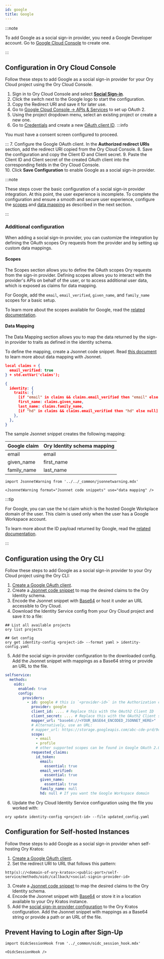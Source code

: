 ```yaml
---
id: google
title: Google
---
```


:::note

To add Google as a social sign-in provider, you need a Google Developer account. 
Go to [Google Cloud Console](https://console.developers.google.com/) to create one.

:::

## Configuration in Ory Cloud Console

Follow these steps to add Google as a social sign-in provider for your Ory Cloud
project using the Ory Cloud Console.

1. Sign in to Ory Cloud Console and select
   [**Social Sign-in**](https://console.ory.sh/projects/current/social-signin).
2. Click the switch next to the Google logo to start the configuration.
3. Copy the Redirect URI and save it for later use. 
4. Go to [Google Cloud Console → APIs & Services](https://console.cloud.google.com/apis/) to set up OAuth 2.
5. Using the project dropdown menu, select an existing project or create a new one. 
6. Go to [Credentials](https://console.cloud.google.com/apis/credentials) and create a new [OAuth client ID](https://console.cloud.google.com/apis/credentials/oauthclient).
  :::info

  You must have a consent screen configured to proceed.

  :::
7. Configure the Google OAuth client. In the **Authorized redirect URIs** section, add the
redirect URI copied from the Ory Cloud Console. 
8. Save the configuration and copy the Client ID and Client secret. 
9. Paste the Client ID and Client secret of the created OAuth client into the corresponding
fields in the Ory Cloud Console.    
10. Click **Save Configuration** to enable Google as a social sign-in provider.

:::note

These steps cover the basic configuration of a social sign-in provider integration. At this point, the user experience
is incomplete. To complete the configuration and ensure a smooth and secure user experience, configure the [scopes](#scopes) and 
[data mapping](#data-mapping) as described in the next section.

:::

### Additional configuration

When adding a social sign-in provider, you can customize the integration by
defining the OAuth scopes Ory requests from the provider and by setting up
custom data mappings.

#### Scopes

The Scopes section allows you to define the OAuth scopes Ory requests from the
sign-in provider. Defining scopes allows you to interact with the provider's
APIs on behalf of the user, or to access additional user data, which is exposed
as claims for data mapping.

For Google, add the `email`, `email_verified`, `given_name`, and `family_name` scopes for a basic setup.

To learn more about the scopes available for Google, read the
[related documentation](https://developers.google.com/identity/protocols/oauth2/scopes).

#### Data Mapping

The Data Mapping section allows you to map the data returned by the sign-in
provider to traits as defined in the identity schema.

To define the mapping, create a Jsonnet code snippet. Read
[this document](../../kratos/concepts/credentials/openid-connect-oidc-oauth2#data-mapping-with-jsonnet)
to learn more about data mapping with Jsonnet. 

```json
local claims = {
  email_verified: true
} + std.extVar('claims');

{
  identity: {
    traits: {
      [if "email" in claims && claims.email_verified then "email" else null]: claims.email,
      first_name: claims.given_name,
      last_name: claims.family_name,
      [if "hd" in claims && claims.email_verified then "hd" else null]: claims.hd,
    },
  },
}
```

The sample Jsonnet snippet creates the following mapping: 

| Google claim  	|  Ory Identity schema mapping 	|
|:---	|:---	|
|  email 	|   email	|
|  given_name	|  first_name 	|
|  family_name 	|  last_name 	|


```mdx-code-block
import JsonnetWarning from '../../_common/jsonnetwarning.mdx'

<JsonnetWarning format="Jsonnet code snippets" use="data mapping" />
```

:::tip

For Google, you can use the `hd` claim which is the hosted Google Workplace domain of the user. 
This claim is used only when the user has a Google Workspace account.

To learn more about the ID payload returned by Google, read the
[related documentation](https://developers.google.com/identity/protocols/oauth2/openid-connect#an-id-tokens-payload).

:::

## Configuration using the Ory CLI 

Follow these steps to add Google as a social sign-in provider to your Ory Cloud project
using the Ory CLI:

1. [Create a Google OAuth client](#configuration-in-ory-cloud-console).
2. Create a [Jsonnet code snippet](#data-mapping) to map the desired claims to the Ory Identity schema.
3. Encode the Jsonnet snippet with [Base64](https://www.base64encode.org/) or host it under an URL accessible 
to Ory Cloud.
4. Download the Identity Service config from your Ory Cloud project and save it to a file: 

  ```shell
  ## List all available projects
  ory list projects

  ## Get config
  ory get identity-config <project-id> --format yaml > identity-config.yaml
  ```

5. Add the social sign-in provider configuration to the downloaded config. Add the Jsonnet snippet
with mappings as a Base64 string or provide an URL to the file. 

  ```yaml
  selfservice:
    methods:
      oidc:
        enabled: true
        config:
          providers:
            - id: google # this is `<provider-id>` in the Authorization callback URL. DO NOT CHANGE IT ONCE SET!
              provider: google
              client_id: .... # Replace this with the OAuth2 Client ID
              client_secret: .... # Replace this with the OAuth2 Client secret
              mapper_url: "base64://<YOUR_BASE64_ENCODED_JSONNET_HERE>"
              # Alternatively, use an URL:
              # mapper_url: https://storage.googleapis.com/abc-cde-prd/9cac9717f007808bf17f22ce7f4295c739604b183f05ac4afb4
              scope:
                - email
                - profile
                # other supported scopes can be found in Google OAuth 2.0 dev docs
              requested_claims:
                id_token:
                  email:
                    essential: true
                  email_verified:
                    essential: true
                  given_name:
                    essential: true
                  family_name: null
                  hd: null # If you want the Google Workspace domain
  ```

6. Update the Ory Cloud Identity Service configuration using the file you worked with: 

  ```shell
  ory update identity-config <project-id> --file updated_config.yaml
  ```

## Configuration for Self-hosted Instances

Follow these steps to add Google as a social sign-in provider when self-hosting
Ory Kratos:

1. [Create a Google OAuth client](#configuration-in-ory-cloud-console).
2. Set the redirect URI to URL that follows this pattern:

  ```shell
  http(s)://<domain-of-ory-kratos>:<public-port>/self-service/methods/oidc/callback/<social-signin-provider-id>
  ```

3. Create a [Jsonnet code snippet](#data-mapping) to map the desired claims to the Ory Identity schema.
4. Encode the Jsonnet snippet with [Base64](https://www.base64encode.org/) or store it in a location available to
your Ory Kratos instance. 
5. Add the [social sign-in provider configuration](#configuration-with-ory-cli) to the Ory Kratos configuration. Add 
the Jsonnet snippet with mappings as a Base64 string or provide a path or an URL of the file.

## Prevent Having to Login after Sign-Up

```mdx-code-block
import OidcSessionHook from '../_common/oidc_session_hook.mdx'

<OidcSessionHook />
```